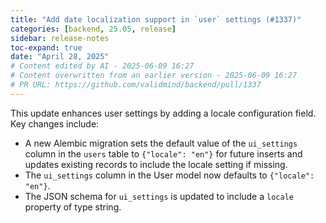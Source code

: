 ```yaml
---
title: "Add date localization support in `user` settings (#1337)"
categories: [backend, 25.05, release]
sidebar: release-notes
toc-expand: true
date: "April 28, 2025"
# Content edited by AI - 2025-06-09 16:27
# Content overwritten from an earlier version - 2025-06-09 16:27
# PR URL: https://github.com/validmind/backend/pull/1337
---
```


This update enhances user settings by adding a locale configuration field. Key changes include:

- A new Alembic migration sets the default value of the `ui_settings` column in the `users` table to `{"locale": "en"}` for future inserts and updates existing records to include the locale setting if missing.
- The `ui_settings` column in the User model now defaults to `{"locale": "en"}`.
- The JSON schema for `ui_settings` is updated to include a `locale` property of type string.

<!--- VALIDATION SUMMARY
Content Type: title
Validation Status: CHECK
Attempts: 7
Last Validation: 2025-06-09 16:16:41
Result: The edited content provides a more specific and actionable description compared to the original. By specifying that date localization support should be added in the `user` settings, it clarifies where the feature should be implemented, making it more useful for developers or team members who need to...
Reedit Available: Yes
Reedit Message: The edited content provides a more specific and actionable description compared to the original. By specifying that date localization support should be added in the `user` settings, it clarifies where...
--->
